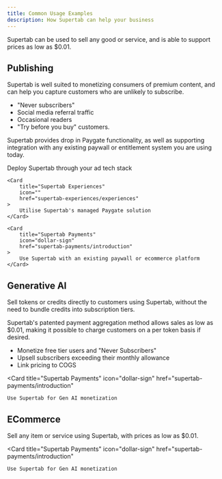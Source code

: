 ```yaml
---
title: Common Usage Examples
description: How Supertab can help your business
---
```


Supertab can be used to sell any good or service, and is able to support prices as low as $0.01.

## Publishing

Supertab is well suited to monetizing consumers of premium content, and can help you capture customers who
are unlikely to subscribe.

- "Never subscribers"
- Social media referral traffic
- Occasional readers
- "Try before you buy" customers.

Supertab provides drop in Paygate functionality, as well as supporting integration with any existing paywall
or entitlement system you are using today.

<CardGroup cols={3}>
    <Card
        title="Google Offerwall"
        icon="wand-magic-sparkles"
        href="supertab-integrate/google"
    >
        Deploy Supertab through your ad tech stack
    </Card>

    <Card
        title="Supertab Experiences"
        icon=""
        href="supertab-experiences/experiences"
    >
        Utilise Supertab's managed Paygate solution
    </Card>

    <Card
        title="Supertab Payments"
        icon="dollar-sign"
        href="supertab-payments/introduction"
    >
        Use Supertab with an existing paywall or ecommerce platform
    </Card>
</CardGroup>

## Generative AI

Sell tokens or credits directly to customers using Supertab, without the need to bundle credits into subscription tiers.

Supertab's patented payment aggregation method allows sales as low as $0.01, making it possible
to charge customers on a per token basis if desired.

- Monetize free tier users and "Never Subscribers"
- Upsell subscribers exceeding their monthly allowance
- Link pricing to COGS

<Card
    title="Supertab Payments"
    icon="dollar-sign"
    href="supertab-payments/introduction"
>
    Use Supertab for Gen AI monetization
</Card>

## ECommerce

Sell any item or service using Supertab, with prices as low as $0.01.

<Card
    title="Supertab Payments"
    icon="dollar-sign"
    href="supertab-payments/introduction"
>
    Use Supertab for Gen AI monetization
</Card>